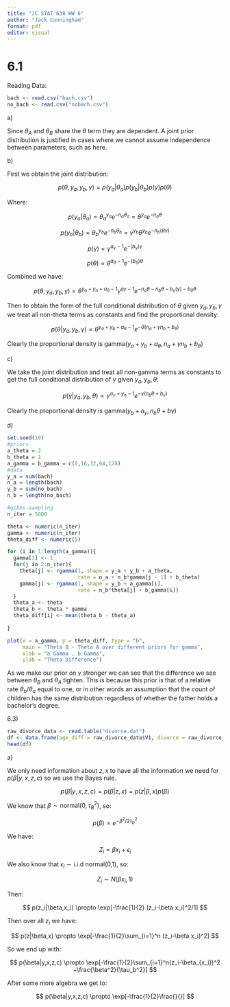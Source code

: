 ```yaml
---
title: "JC STAT 638 HW 6"
author: "Jack Cunningham"
format: pdf
editor: visual
---
```


# 6.1

Reading Data:

```r
bach <- read.csv("bach.csv")
no_bach <- read.csv("nobach.csv")
```

a\)

Since $\theta_A$ and $\theta_B$ share the $\theta$ term they are dependent. A joint prior distribution is justified in cases where we cannot assume independence between parameters, such as here.

b\)

First we obtain the joint distribution:

$$
p(\theta,y_{a},y_{b},\gamma)=p(y_a|\theta_a)p(y_{b}|\theta_b)p(\gamma)p(\theta)
$$

Where:

$$
p(y_a|\theta_a)=\theta_a^{y_a}e^{-n_a \theta_a}=\theta^{y_a}e^{-n_a\theta}
$$

$$
p(y_b|\theta_b)=\theta_b^{y_b}e^{-n_b\theta_b}=\gamma^{y_b}\theta^{y_b}e^{-n_b(\theta \gamma)}
$$

$$
p(\gamma)=\gamma^{a_{\gamma}-1}e^{-(b_\gamma) \gamma}
$$

$$
p(\theta)=\theta^{a_{\theta}-1}e^{-(b_{\theta})\theta}
$$

Combined we have:

$$
p(\theta,y_{a},y_b,\gamma)=\theta^{y_a+y_n+a_{\theta}-1}\gamma^{ay-1}e^{-n_a\theta-n_b\theta-b_{\gamma}(\gamma)-b_{\theta}\theta}
$$

Then to obtain the form of the full conditional distribution of $\theta$ given $y_a,y_b,\gamma$ we treat all non-theta terms as constants and find the proportional density:

$$
p(\theta|y_a,y_b,\gamma) \propto \theta^{y_a+y_b+a_{\theta}-1} e^{-\theta(n_a+\gamma n_b+b_\theta)}
$$

Clearly the proportional density is $\text{gamma}(y_a+y_b+a_\theta,n_a+\gamma n_b+b_{\theta})$

c\)

We take the joint distribution and treat all non-gamma terms as constants to get the full conditional distribution of $\gamma$ given $y_a,y_b,\theta$:

$$
p(\gamma|y_a,y_b,\theta) \propto \gamma^{\alpha_{\gamma}+y_n-1}e^{-\gamma(n_b \theta+b_{\gamma})}
$$

Clearly the proportional density is $\text{gamma}(y_b+a_{y},n_b \theta+b \gamma)$

d\)

```r
set.seed(10)
#priors
a_theta = 2
b_theta = 1
a_gamma = b_gamma = c(8,16,32,64,128)
#data
y_a = sum(bach)
n_a = length(bach)
y_b = sum(no_bach)
n_b = length(no_bach)

#gibbs sampling
n_iter = 5000

theta <- numeric(n_iter)
gamma <- numeric(n_iter)
theta_diff <- numeric(5)

for (i in 1:length(a_gamma)){
  gamma[1] <- 1
  for(j in 2:n_iter){
    theta[j] <- rgamma(1, shape = y_a + y_b + a_theta, 
                       rate = n_a + n_b*gamma[j - 1] + b_theta)
    gamma[j] <- rgamma(1, shape = y_b + a_gamma[i],
                       rate = n_b*theta[j] + b_gamma[i])
  }
  theta_a <- theta
  theta_b <- theta * gamma
  theta_diff[i] <- mean(theta_b - theta_a)
    
}

```

```r
plot(x = a_gamma, y = theta_diff, type = "b",
     main = "Theta B - Theta A over different priors for gamma",
     xlab = "a Gamma , b Gamma",
     ylab = "Theta Difference")
```

As we make our prior on $\gamma$ stronger we can see that the difference we see between $\theta_B$ and $\theta_A$ tighten. This is because this prior is that of a relative rate $\theta_b/\theta_a$ equal to one, or in other words an assumption that the count of children has the same distribution regardless of whether the father holds a bachelor's degree.

6.3)

```r
raw_divorce_data <- read.table("divorce.dat")
df <- data.frame(age_diff = raw_divorce_data$V1, divorce = raw_divorce_data$V2)
head(df)
```

a\)

We only need information about $z,x$ to have all the information we need for $p(\beta|y,x,z,c)$ so we use the Bayes rule.

$$p(\beta|y,x,z,c)=p(\beta|z,x)=p(z|\beta,x)p(\beta)$$

We know that $\beta \sim \text{normal}(0,\tau^2_{B})$, so:

$$
p(\beta)\propto e^{-\beta^2/2\tau_b^2}
$$

We have:

$$
Z_i=\beta x_i+\epsilon_i
$$

We also know that $\epsilon_i \sim \text{i.i.d normal(0,1)}$, so:

$$
Z_i \sim N(\beta x_i,1)
$$

Then:

$$
p(z_i|\beta,x_i) \propto \exp[-\frac{1}{2} (z_i-\beta x_i)^2/1]
$$

Then over all $z_i$ we have:

$$
p(z|\beta,x) \propto \exp[-\frac{1}{2}\sum_{i=1}^n (z_i-\beta x_i)^2]
$$

So we end up with:

$$
p(\beta|y,x,z,c) \propto \exp[-\frac{1}{2}\sum_{i=1}^n(z_i-\beta_{x_i})^2 +\frac{\beta^2}{\tau_b^2}]
$$

After some more algebra we get to:

$$
p(\beta|y,x,z,c) \propto \exp[-\frac{1}{2}\frac{}{}]
$$
